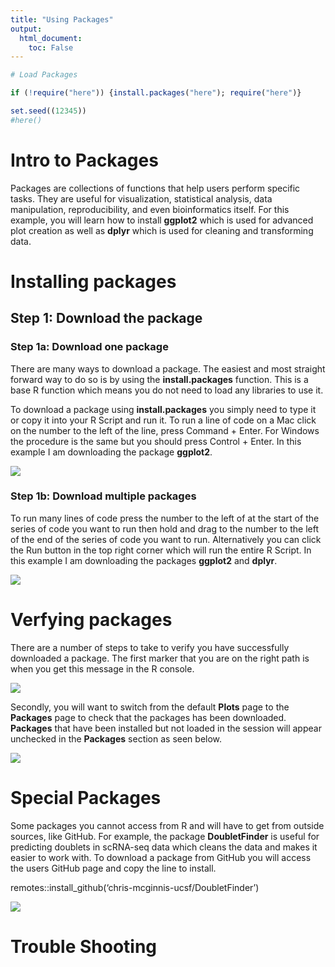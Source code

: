 ```yaml
---
title: "Using Packages"
output: 
  html_document:
    toc: False
---
```


```r
# Load Packages 

if (!require("here")) {install.packages("here"); require("here")}

set.seed((12345))
#here()

```

# Intro to Packages 

Packages are collections of functions that help users perform specific tasks. They are useful for visualization, statistical analysis, data manipulation, reproducibility, and even bioinformatics itself. For this example, you will learn how to install **ggplot2** which is used for advanced plot creation as well as **dplyr** which is used for cleaning and transforming data. 

# Installing packages

## Step 1: Download the package

### Step 1a: Download one package

There are many ways to download a package. The easiest and most straight forward way to do so is by using the **install.packages** function. This is a base R function which means you do not need to load any libraries to use it.

To download a package using **install.packages** you simply need to type it or copy it into your R Script and run it. To run a line of code on a Mac click on the number to the left of the line, press Command + Enter. For Windows the procedure is the same but you should press Control + Enter. In this example I am downloading the package **ggplot2**.

![](`r here::here("Images", "PG_Screenshot 1.png")`)

### Step 1b: Download multiple packages

To run many lines of code press the number to the left of at the start of the series of code you want to run then hold and drag to the number to the left of the end of the series of code you want to run. Alternatively you can click the Run button in the top right corner which will run the entire R Script. In this example I am downloading the packages **ggplot2** and **dplyr**.

![](`r here::here("Images", "PG_Screenshot 2.png")`)

# Verfying packages  

There are a number of steps to take to verify you have successfully downloaded a package. The first marker that you are on the right path is when you get this message in the R console.

![](`r here::here("Images", "PG_Screenshot 3.png")`)

Secondly, you will want to switch from the default **Plots** page to the **Packages** page to check that the packages has been downloaded. **Packages** that have been installed but not  loaded in the session will appear unchecked in the **Packages** section as seen below.

![](`r here::here("Images", "PG_Screenshot 4.png")`)

# Special Packages

Some packages you cannot access from R and will have to get from outside sources, like GitHub. For example, the package **DoubletFinder** is useful for predicting doublets in scRNA-seq data which cleans the data and makes it easier to work with. To download a package from GitHub you will access the users GitHub page and copy the line to install. 

remotes::install_github('chris-mcginnis-ucsf/DoubletFinder')


![](`r here::here("Images", "PG_Screenshot 5.png")`)

# Trouble Shooting

